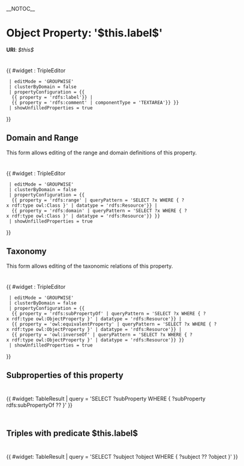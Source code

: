 __NOTOC__

= Object Property: '$this.label$' =

'''URI''': ''$this$''

<div style="width:650px; padding-top:10px">
{{ #widget : TripleEditor
  | editMode = 'GROUPWISE'
  | clusterByDomain = false
  | propertyConfiguration = {{
   {{ property = 'rdfs:label'}} |
   {{ property = 'rdfs:comment' | componentType = 'TEXTAREA'}} }}
  | showUnfilledProperties = true
}}


== Domain and Range ==
This form allows editing of the range and domain definitions of this property.

<div style="width:650px; padding-top:10px">
{{ #widget : TripleEditor
  | editMode = 'GROUPWISE'
  | clusterByDomain = false
  | propertyConfiguration = {{
   {{ property = 'rdfs:range' | queryPattern = 'SELECT ?x WHERE { ?x rdf:type owl:Class }' | datatype = 'rdfs:Resource'}} |
   {{ property = 'rdfs:domain' | queryPattern = 'SELECT ?x WHERE { ?x rdf:type owl:Class }' | datatype = 'rdfs:Resource'}} }}
  | showUnfilledProperties = true
}}
</div>


== Taxonomy ==

This form allows editing of the taxonomic relations of this property.

<div style="width:650px; padding-top:10px">
{{ #widget : TripleEditor
  | editMode = 'GROUPWISE'
  | clusterByDomain = false
  | propertyConfiguration = {{
   {{ property = 'rdfs:subPropertyOf' | queryPattern = 'SELECT ?x WHERE { ?x rdf:type owl:ObjectProperty }' | datatype = 'rdfs:Resource'}} |
   {{ property = 'owl:equivalentProperty' | queryPattern = 'SELECT ?x WHERE { ?x rdf:type owl:ObjectProperty }' | datatype = 'rdfs:Resource'}} |
   {{ property = 'owl:inverseOf' | queryPattern = 'SELECT ?x WHERE { ?x rdf:type owl:ObjectProperty }' | datatype = 'rdfs:Resource'}} }}
  | showUnfilledProperties = true
}}
</div>


== Subproperties of this property ==

<div style="width:650px; padding-top:10px; padding-bottom:10px">
{{ #widget: TableResult
| query = 'SELECT ?subProperty WHERE { ?subProperty rdfs:subPropertyOf ?? }'
}}
</div>

== Triples with predicate $this.label$ ==

<div style="width:650px; padding-top:10px; padding-bottom:10px">
{{ #widget: TableResult
| query = 'SELECT ?subject ?object WHERE { ?subject ?? ?object }'
}}
</div>
